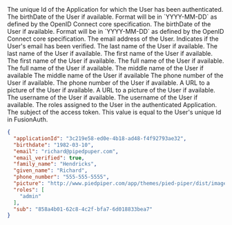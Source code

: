 
<APIBlock>
  <APIField name="applicationId" type="UUID">
    The unique Id of the Application for which the User has been authenticated.
  </APIField>
  <APIField name="birthdate" type="String" since="1.1.0" renderif={props.show_since}>
    The birthDate of the User if available.
    Format will be in `YYYY-MM-DD` as defined by the OpenID Connect core specification.
  </APIField>
  <APIField name="birthdate" type="String" renderif={!props.show_since}>
    The birthDate of the User if available.
    Format will be in `YYYY-MM-DD` as defined by the OpenID Connect core specification.
  </APIField>
  <APIField name="email" type="String">
    The email address of the User.
  </APIField>
  <APIField name="email_verified" type="Boolean">
    Indicates if the User's email has been verified.
  </APIField>
  <APIField name="family_name" type="String" since="1.1.0" renderif={props.show_since}>
    The last name of the User if available.
  </APIField>
  <APIField name="family_name" type="String" renderif={!props.show_since}>
    The last name of the User if available.
  </APIField>
  <APIField name="given_name" type="String" since="1.1.0" renderif={props.show_since}>
    The first name of the User if available.
  </APIField>
  <APIField name="given_name" type="String"  renderif={!props.show_since}>
    The first name of the User if available.
  </APIField>
  <APIField name="name" type="String" since="1.1.0" renderif={props.show_since}>
    The full name of the User if available.
  </APIField>
  <APIField name="name" type="String" renderif={!props.show_since}>
    The full name of the User if available.
  </APIField>
  <APIField name="middle_name" type="String" since="1.1.0" renderif={props.show_since}>
    The middle name of the User if available
  </APIField>
  <APIField name="middle_name" type="String" renderif={!props.show_since}>
    The middle name of the User if available
  </APIField>
  <APIField name="phone_number" type="String" since="1.1.0" renderif={props.show_since}>
    The phone number of the User if available.
  </APIField>
  <APIField name="phone_number" type="String" renderif={!props.show_since}>
    The phone number of the User if available.
  </APIField>
  <APIField name="picture" type="String" since="1.1.0" renderif={props.show_since}>
    A URL to a picture of the User if available.
  </APIField>
  <APIField name="picture" type="String" renderif={!props.show_since}>
    A URL to a picture of the User if available.
  </APIField>
  <APIField name="preferred_username" type="String" since="1.1.0" renderif={props.show_since}>
    The username of the User if available.
  </APIField>
  <APIField name="preferred_username" type="String" renderif={!props.show_since}>
    The username of the User if available.
  </APIField>
  <APIField name="roles" type="Array">
    The roles assigned to the User in the authenticated Application.
  </APIField>
  <APIField name="sub" type="UUID">
    The subject of the access token.
    This value is equal to the User's unique Id in FusionAuth.
  </APIField>
</APIBlock>

```json title="Example JSON Response"
{
  "applicationId": "3c219e58-ed0e-4b18-ad48-f4f92793ae32",
  "birthdate": "1982-03-10",
  "email": "richard@pipedpuper.com",
  "email_verified": true,
  "family_name": "Hendricks",
  "given_name": "Richard",
  "phone_number": "555-555-5555",
  "picture": "http://www.piedpiper.com/app/themes/pied-piper/dist/images/photo-richard.png",
  "roles": [
    "admin"
  ],
  "sub": "858a4b01-62c8-4c2f-bfa7-6d018833bea7"
}
```